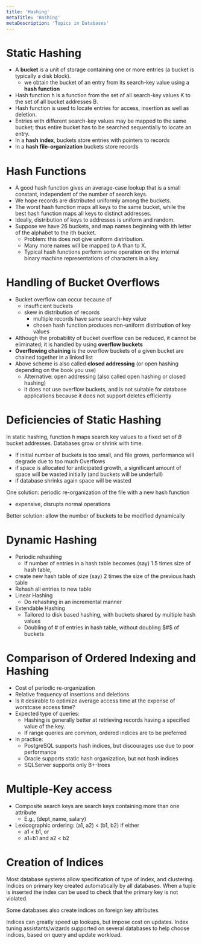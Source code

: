 ```yaml
---
title: 'Hashing'
metaTitle: 'Hashing'
metaDescription: 'Topics in Databases'
---
```


<link
  rel="stylesheet"
  href="https://cdn.jsdelivr.net/npm/katex@0.11.0/dist/katex.min.css"
  integrity="sha384-BdGj8xC2eZkQaxoQ8nSLefg4AV4/AwB3Fj+8SUSo7pnKP6Eoy18liIKTPn9oBYNG"
  crossOrigin="anonymous"
/>

# Static Hashing

- A **bucket** is a unit of storage containing one or more entries (a bucket
  is typically a disk block).
  - we obtain the bucket of an entry from its search-key value using a
    **hash function**
- Hash function h is a function from the set of all search-key values K to
  the set of all bucket addresses B.
- Hash function is used to locate entries for access, insertion as well as
  deletion.
- Entries with different search-key values may be mapped to the same
  bucket; thus entire bucket has to be searched sequentially to locate an
  entry.
- In a **hash index**, buckets store entries with pointers to records
- In a **hash file-organization** buckets store records

# Hash Functions

- A good hash function gives an average-case lookup that is a small constant,
  independent of the number of search keys.
- We hope records are distributed uniformly among the buckets.
- The worst hash function maps all keys to the same bucket, while the best
  hash function maps all keys to distinct addresses.
- Ideally, distribution of keys to addresses is uniform and random.
- Suppose we have 26 buckets, and map names beginning with ith letter of the
  alphabet to the ith bucket.
  - Problem: this does not give uniform distribution.
  - Many more names will be mapped to A than to X.
  - Typical hash functions perform some operation on the internal binary
    machine representations of characters in a key.

# Handling of Bucket Overflows

- Bucket overflow can occur because of
  - insufficient buckets
  - skew in distribution of records
    - multiple records have same search-key value
    - chosen hash function produces non-uniform distribution of key values
- Although the probability of bucket overflow can be reduced, it cannot be eliminated; it is handled by using **overflow buckets**
- **Overflowing chaining** is the overflow buckets of a given bucket are chained together in a linked list
- Above scheme is also called **closed addressing** (or open hashing depending on the book you use)
  - Alternative: open addressing (also called open hashing or closed hashing)
  - it does not use overflow buckets, and is not suitable for database applications because it does not support deletes efficiently

# Deficiencies of Static Hashing

In static hashing, function $h$ maps search key values to a fixed set of $B$ bucket addresses. Databases grow or shrink with time.

- If initial number of buckets is too small, and file grows, performance will degrade due to too much Overflows
- if space is allocated for anticipated growth, a significant amount of space will be wasted initially (and buckets will be underfull)
- if database shrinks again space will be wasted

One solution: periodic re-organization of the file with a new hash function

- expensive, disrupts normal operations

Better solution: allow the number of buckets to be modified dynamically

# Dynamic Hashing

- Periodic rehashing
  - If number of entries in a hash table becomes (say) 1.5 times size of
    hash table,
- create new hash table of size (say) 2 times the size of the
  previous hash table
- Rehash all entries to new table
- Linear Hashing
  - Do rehashing in an incremental manner
- Extendable Hashing
  - Tailored to disk based hashing, with buckets shared by multiple hash
    values
  - Doubling of # of entries in hash table, without doubling $#$ of buckets

# Comparison of Ordered Indexing and Hashing

- Cost of periodic re-organization
- Relative frequency of insertions and deletions
- Is it desirable to optimize average access time at the expense of worstcase access time?
- Expected type of queries:
  - Hashing is generally better at retrieving records having a specified
    value of the key.
  - If range queries are common, ordered indices are to be preferred
- In practice:
  - PostgreSQL supports hash indices, but discourages use due to poor
    performance
  - Oracle supports static hash organization, but not hash indices
  - SQLServer supports only B+-trees

# Multiple-Key access

- Composite search keys are search keys containing more than one
  attribute
  - E.g., (dept_name, salary)
- Lexicographic ordering: (a1, a2) < (b1, b2) if either
  - a1 < b1, or
  - a1=b1 and a2 < b2

# Creation of Indices

Most database systems allow specification of type of index, and clustering. Indices on primary key created automatically by all databases. When a tuple is inserted the index can be used to check that the primary key is not violated.

Some databases also create indices on foreign key attributes.

Indices can greatly speed up lookups, but impose cost on updates. Index tuning assistants/wizards supported on several databases to help choose indices, based on query and update workload.
